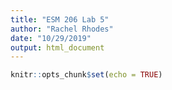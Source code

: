```yaml
---
title: "ESM 206 Lab 5"
author: "Rachel Rhodes"
date: "10/29/2019"
output: html_document
---
```


```r
knitr::opts_chunk$set(echo = TRUE)
```

